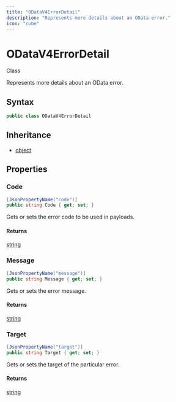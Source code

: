 ```yaml
---
title: "ODataV4ErrorDetail"
description: "Represents more details about an OData error."
icon: "cube"
---
```


# ODataV4ErrorDetail

<Badge variant="outline">Class</Badge>

Represents more details about an OData error.

## Syntax

```csharp
public class ODataV4ErrorDetail
```

## Inheritance

- [object](https://learn.microsoft.com/dotnet/api/system.object)

## Properties

### Code

```csharp
[JsonPropertyName("code")]
public string Code { get; set; }
```

Gets or sets the error code to be used in payloads.

#### Returns

[string](https://learn.microsoft.com/dotnet/api/system.string)

### Message

```csharp
[JsonPropertyName("message")]
public string Message { get; set; }
```

Gets or sets the error message.

#### Returns

[string](https://learn.microsoft.com/dotnet/api/system.string)

### Target

```csharp
[JsonPropertyName("target")]
public string Target { get; set; }
```

Gets or sets the target of the particular error.

#### Returns

[string](https://learn.microsoft.com/dotnet/api/system.string)


